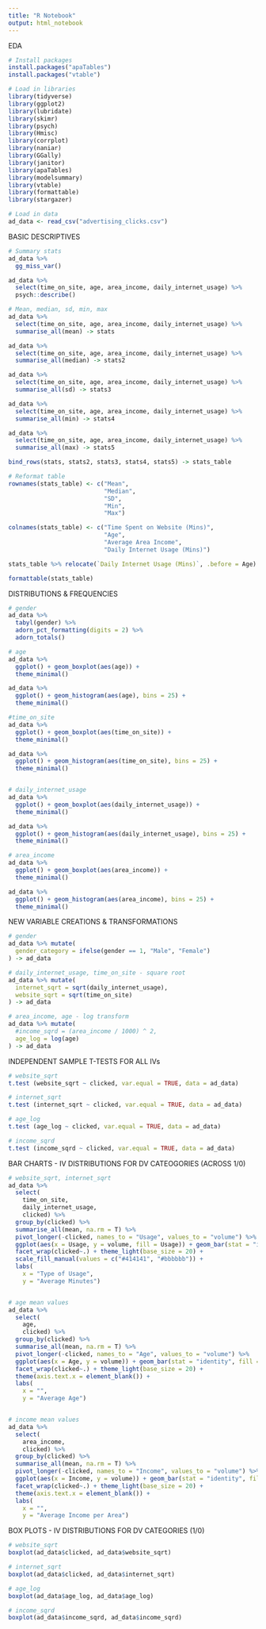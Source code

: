 ```yaml
---
title: "R Notebook"
output: html_notebook
---
```


EDA

```r
# Install packages
install.packages("apaTables")
install.packages("vtable")

# Load in libraries
library(tidyverse)
library(ggplot2)
library(lubridate)
library(skimr)
library(psych)
library(Hmisc)
library(corrplot)
library(naniar)
library(GGally)
library(janitor)
library(apaTables)
library(modelsummary)
library(vtable)
library(formattable)
library(stargazer)

# Load in data
ad_data <- read_csv("advertising_clicks.csv")

```

BASIC DESCRIPTIVES
```r
# Summary stats
ad_data %>%
  gg_miss_var()

ad_data %>%
  select(time_on_site, age, area_income, daily_internet_usage) %>%
  psych::describe()

# Mean, median, sd, min, max
ad_data %>%
  select(time_on_site, age, area_income, daily_internet_usage) %>%
  summarise_all(mean) -> stats

ad_data %>%
  select(time_on_site, age, area_income, daily_internet_usage) %>%
  summarise_all(median) -> stats2

ad_data %>%
  select(time_on_site, age, area_income, daily_internet_usage) %>%
  summarise_all(sd) -> stats3

ad_data %>%
  select(time_on_site, age, area_income, daily_internet_usage) %>%
  summarise_all(min) -> stats4

ad_data %>%
  select(time_on_site, age, area_income, daily_internet_usage) %>%
  summarise_all(max) -> stats5

bind_rows(stats, stats2, stats3, stats4, stats5) -> stats_table

# Reformat table
rownames(stats_table) <- c("Mean",
                           "Median",
                           "SD",
                           "Min",
                           "Max")

colnames(stats_table) <- c("Time Spent on Website (Mins)",
                           "Age",
                           "Average Area Income",
                           "Daily Internet Usage (Mins)")

stats_table %>% relocate(`Daily Internet Usage (Mins)`, .before = Age) -> stats_table

formattable(stats_table)

```


DISTRIBUTIONS & FREQUENCIES
```r
# gender
ad_data %>% 
  tabyl(gender) %>%
  adorn_pct_formatting(digits = 2) %>%
  adorn_totals()

# age
ad_data %>%
  ggplot() + geom_boxplot(aes(age)) +
  theme_minimal()

ad_data %>%
  ggplot() + geom_histogram(aes(age), bins = 25) +
  theme_minimal()

#time_on_site
ad_data %>%
  ggplot() + geom_boxplot(aes(time_on_site)) +
  theme_minimal()

ad_data %>%
  ggplot() + geom_histogram(aes(time_on_site), bins = 25) +
  theme_minimal()


# daily_internet_usage
ad_data %>%
  ggplot() + geom_boxplot(aes(daily_internet_usage)) +
  theme_minimal()

ad_data %>%
  ggplot() + geom_histogram(aes(daily_internet_usage), bins = 25) +
  theme_minimal()

# area_income
ad_data %>%
  ggplot() + geom_boxplot(aes(area_income)) +
  theme_minimal()

ad_data %>%
  ggplot() + geom_histogram(aes(area_income), bins = 25) +
  theme_minimal()

```

NEW VARIABLE CREATIONS & TRANSFORMATIONS
```r
# gender
ad_data %>% mutate(
  gender_category = ifelse(gender == 1, "Male", "Female")
) -> ad_data

# daily_internet_usage, time_on_site - square root
ad_data %>% mutate(
  internet_sqrt = sqrt(daily_internet_usage),
  website_sqrt = sqrt(time_on_site)
) -> ad_data

# area_income, age - log transform
ad_data %>% mutate(
  #income_sqrd = (area_income / 1000) ^ 2,
  age_log = log(age)
) -> ad_data

```


INDEPENDENT SAMPLE T-TESTS FOR ALL IVs
```r
# website_sqrt
t.test (website_sqrt ~ clicked, var.equal = TRUE, data = ad_data)

# internet_sqrt
t.test (internet_sqrt ~ clicked, var.equal = TRUE, data = ad_data)

# age_log
t.test (age_log ~ clicked, var.equal = TRUE, data = ad_data)

# income_sqrd
t.test (income_sqrd ~ clicked, var.equal = TRUE, data = ad_data)
```

BAR CHARTS - IV DISTRIBUTIONS FOR DV CATEOGORIES (ACROSS 1/0)
```r
# website_sqrt, internet_sqrt
ad_data %>%
  select(
    time_on_site,
    daily_internet_usage,
    clicked) %>%
  group_by(clicked) %>%
  summarise_all(mean, na.rm = T) %>%
  pivot_longer(-clicked, names_to = "Usage", values_to = "volume") %>%
  ggplot(aes(x = Usage, y = volume, fill = Usage)) + geom_bar(stat = "identity") +
  facet_wrap(clicked~.) + theme_light(base_size = 20) +
  scale_fill_manual(values = c("#414141", "#bbbbbb")) +
  labs(
    x = "Type of Usage",
    y = "Average Minutes")


# age mean values
ad_data %>%
  select(
    age,
    clicked) %>%
  group_by(clicked) %>%
  summarise_all(mean, na.rm = T) %>%
  pivot_longer(-clicked, names_to = "Age", values_to = "volume") %>%
  ggplot(aes(x = Age, y = volume)) + geom_bar(stat = "identity", fill = "#414141") +
  facet_wrap(clicked~.) + theme_light(base_size = 20) +
  theme(axis.text.x = element_blank()) +
  labs(
    x = "",
    y = "Average Age")


# income mean values
ad_data %>%
  select(
    area_income,
    clicked) %>%
  group_by(clicked) %>%
  summarise_all(mean, na.rm = T) %>%
  pivot_longer(-clicked, names_to = "Income", values_to = "volume") %>%
  ggplot(aes(x = Income, y = volume)) + geom_bar(stat = "identity", fill = "#414141") +
  facet_wrap(clicked~.) + theme_light(base_size = 20) +
  theme(axis.text.x = element_blank()) +
  labs(
    x = "",
    y = "Average Income per Area")

```

BOX PLOTS - IV DISTRIBUTIONS FOR DV CATEGORIES (1/0)
```r
# website_sqrt
boxplot(ad_data$clicked, ad_data$website_sqrt)

# internet_sqrt
boxplot(ad_data$clicked, ad_data$internet_sqrt)

# age_log
boxplot(ad_data$age_log, ad_data$age_log)

# income_sqrd
boxplot(ad_data$income_sqrd, ad_data$income_sqrd)
```



